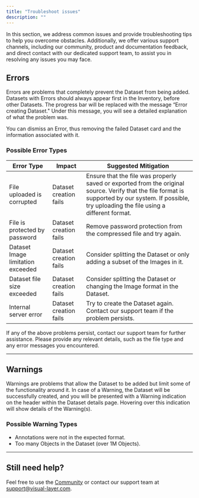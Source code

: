```yaml
---
title: "Troubleshoot issues"
description: ""
---
```


In this section, we address common issues and provide troubleshooting tips to help you overcome obstacles. Additionally, we offer various support channels, including our community, product and documentation feedback, and direct contact with our dedicated support team, to assist you in resolving any issues you may face.

## Errors

Errors are problems that completely prevent the Dataset from being added. Datasets with Errors should always appear first in the Inventory, before other Datasets. The progress bar will be replaced with the message “Error creating Dataset." Under this message, you will see a detailed explanation of what the problem was.

You can dismiss an Error, thus removing the failed Dataset card and the information associated with it.

### Possible Error Types

| Error Type                     | Impact                  | Suggested Mitigation                                                                 |
|--------------------------------|-------------------------|-------------------------------------------------------------------------------------|
| File uploaded is corrupted     | Dataset creation fails | Ensure that the file was properly saved or exported from the original source. Verify that the file format is supported by our system. If possible, try uploading the file using a different format. |
| File is protected by password  | Dataset creation fails | Remove password protection from the compressed file and try again.                 |
| Dataset Image limitation exceeded | Dataset creation fails | Consider splitting the Dataset or only adding a subset of the Images in it.        |
| Dataset file size exceeded     | Dataset creation fails | Consider splitting the Dataset or changing the Image format in the Dataset.        |
| Internal server error          | Dataset creation fails | Try to create the Dataset again. Contact our support team if the problem persists. |

If any of the above problems persist, contact our support team for further assistance. Please provide any relevant details, such as the file type and any error messages you encountered.

---

## Warnings

Warnings are problems that allow the Dataset to be added but limit some of the functionality around it. In case of a Warning, the Dataset will be successfully created, and you will be presented with a Warning indication on the header within the Dataset details page. Hovering over this indication will show details of the Warning(s).

### Possible Warning Types

- Annotations were not in the expected format.
- Too many Objects in the Dataset (over 1M Objects).

---

## Still need help?

Feel free to use the [Community](doc:contact-us) or contact our support team at [support@visual-layer.com](mailto:support@visual-layer.com).
